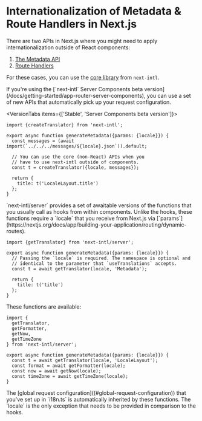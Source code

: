 
# Internationalization of Metadata & Route Handlers in Next.js

There are two APIs in Next.js where you might need to apply internationalization outside of React components:

1. [The Metadata API](https://nextjs.org/docs/app/building-your-application/optimizing/metadata)
2. [Route Handlers](https://nextjs.org/docs/app/building-your-application/routing/router-handlers)

For these cases, you can use the [core library](/docs/environments/core-library) from `next-intl`.

<Callout>
  If you're using the [`next-intl` Server Components beta
  version](/docs/getting-started/app-router-server-components), you can use a
  set of new APIs that automatically pick up your request configuration.
</Callout>

<VersionTabs items={['Stable', 'Server Components beta version']}>
<Tab>

```tsx filename="app/[locale]/layout.tsx"
import {createTranslator} from 'next-intl';

export async function generateMetadata({params: {locale}}) {
  const messages = (await import(`../../../messages/${locale}.json`)).default;

  // You can use the core (non-React) APIs when you
  // have to use next-intl outside of components.
  const t = createTranslator({locale, messages});

  return {
    title: t('LocaleLayout.title')
  };
}
```

</Tab>
<Tab>
`next-intl/server` provides a set of awaitable versions of the functions that you usually call as hooks from within components. Unlike the hooks, these functions require a `locale` that you receive from Next.js via [`params`](https://nextjs.org/docs/app/building-your-application/routing/dynamic-routes).

```tsx filename="app/[locale]/layout.tsx"
import {getTranslator} from 'next-intl/server';

export async function generateMetadata({params: {locale}}) {
  // Passing the `locale` is required. The namespace is optional and
  // identical to the parameter that `useTranslations` accepts.
  const t = await getTranslator(locale, 'Metadata');

  return {
    title: t('title')
  };
}
```

These functions are available:

```tsx
import {
  getTranslator,
  getFormatter,
  getNow,
  getTimeZone
} from 'next-intl/server';

export async function generateMetadata({params: {locale}}) {
  const t = await getTranslator(locale, 'LocaleLayout');
  const format = await getFormatter(locale);
  const now = await getNow(locale);
  const timeZone = await getTimeZone(locale);
}
```

<Callout>
  The [global request configuration]((#global-request-configuration)) that
  you've set up in `i18n.ts` is automatically inherited by these functions. The
  `locale` is the only exception that needs to be provided in comparison to the
  hooks.
</Callout>

</Tab>
</VersionTabs>
